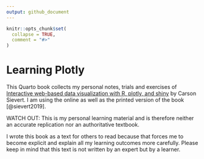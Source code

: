 ```yaml
---
output: github_document
---
```


<!-- README.md is generated from README.Rmd. Please edit that file -->

```r
knitr::opts_chunk$set(
  collapse = TRUE,
  comment = "#>"
)
```

# Learning Plotly

<!-- badges: start -->
<!-- badges: end -->

This Quarto book collects my personal notes, trials and exercises of
[Interactive web-based data visualization with R, plotly, and shiny](https://plotly-r.com/) by
Carson Sievert. I am using the online as well as the printed version of the book [@sievert2019].

WATCH OUT: This is my personal learning material and is therefore
neither an accurate replication nor an authoritative textbook.

I wrote this book as a text for others to read because that forces me to
become explicit and explain all my learning outcomes more carefully.
Please keep in mind that this text is not written by an expert but by a
learner.


